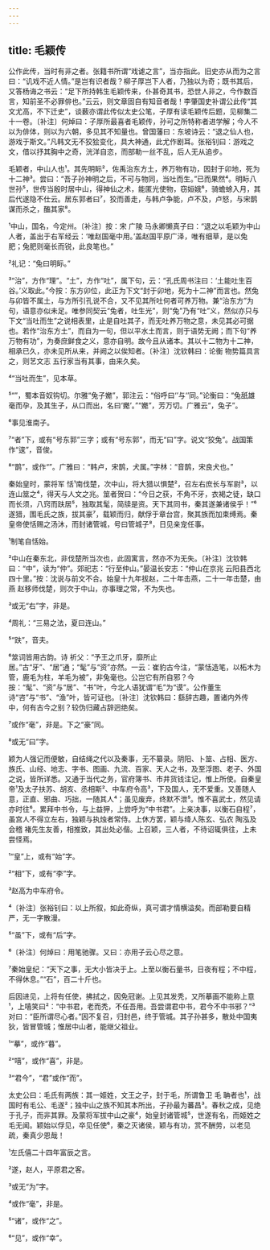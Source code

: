 ```yaml
---
---
---
```

title: 毛颖传
---







公作此传，当时有非之者。张籍书所谓“戏谑之言”，当亦指此。旧史亦从而为之言曰：“讥戏不近人情。”是岂有识者哉？柳子厚岂下人者，乃独以为奇；既书其后，又答杨诲之书云：“足下所持韩生毛颖传来，仆甚奇其书，恐世人非之，今作数百言，知前圣不必罪俳也。”云云，则文章固自有知音者哉！李肇国史补谓公此传“其文尤高，不下迁史”，谈薮亦谓此传似太史公笔，子厚有读毛颖传后题，见柳集二十一卷。〔补注〕何焯曰：子厚所最喜者毛颖传，孙可之所特称者进学解；今人不以为俳体，则以为六朝，多见其不知量也。曾国藩曰：东坡诗云：“退之仙人也，游戏于斯文。”凡韩文无不狡狯变化，具大神通，此尤作剧耳。张裕钊曰：游戏之文，借以抒其胸中之奇，洸洋自恣，而部勒一丝不乱，后人无从追步。

毛颖者，中山人也¹。其先明眎²，佐禹治东方土，养万物有功，因封于卯地，死为十二神³。尝曰：“吾子孙神明之后，不可与物同，当吐而生。”已而果然⁴。明眎八世孙⁵，世传当殷时居中山，得神仙之术，能匿光使物，窃姮娥⁶，骑蟾蜍入月，其后代遂隐不仕云。居东郭者曰⁷，狡而善走，与韩卢争能，卢不及，卢怒，与宋鹊谋而杀之，醢其家⁸。

¹中山，国名，今定州。〔补注〕按：宋 广陵 马永卿懒真子曰：“退之以毛颖为中山人者，盖出于右军经云：‘唯赵国毫中用。’盖赵国平原广泽，唯有细草，是以兔肥；兔肥则毫长而锐，此良笔也。”

²礼记：“兔曰明眎。”

³“治”，方作“理”。“土”，方作“吐”，属下句，云：“孔氏周书注曰：‘土能吐生百谷。’义取此。”今按：东方卯位，此正为下文“封于卯地，死为十二神”而言也。然兔与卯皆不属土，与方所引孔说不合，又不见其所吐何者可养万物。兼“治东方”为句，语意亦似未足。唯参同契云“兔者，吐生光”，则“兔”乃有“吐”义，然似亦只与下文“当吐而生”之说相表里，止是自吐其子，而无吐养万物之意，未见其必可据也。若作“治东方土”，而自为一句，但以平水土而言，则于语势无阙；而下句“养万物有功”，为奏庶鲜食之义，意亦自明。故今且从诸本。其以十二物为十二神，相承已久，亦未见所从来，并阙之以俟知者。〔补注〕沈钦韩曰：论衡 物势篇具言之，则艺文志 五行家当有其事，由来久矣。

⁴“当吐而生”，见本草。

⁵“”，蜀本音奴钩切。尔雅“兔子嬔”，郭注云：“俗呼曰‘’与‘’同。”论衡曰：“兔舐雄毫而孕，及其生子，从口而出，名曰‘嬔’。”“嬔”，芳万切。广雅云“，兔子”。

⁶事见淮南子。

⁷“者”下，或有“号东郭”三字；或有“号东郭”，而无“曰”字。说文“狡兔”。战国策作“逡”，音俊。

⁸“鹊”，或作“”。广雅曰：“韩卢，宋鹊，犬属。”字林：“音鹊，宋良犬也。”

秦始皇时，蒙将军 恬¹南伐楚，次中山，将大猎以惧楚²，召左右庶长与军尉³，以连山筮之⁴，得天与人文之兆。筮者贺曰：“今日之获，不角不牙，衣褐之徒，缺口而长须，八窍而趺居⁵，独取其髦，简牍是资。天下其同书，秦其遂兼诸侯乎！”⁶遂猎，围毛氏之族，拔其豪⁷，载颖而归，献俘于章台宫，聚其族而加束缚焉。秦皇帝使恬赐之汤沐，而封诸管城，号曰管城子⁸，日见亲宠任事。

¹制笔自恬始。

²中山在秦东北，非伐楚所当次也，此固寓言，然亦不为无失。〔补注〕沈钦韩曰：“中”，读为“仲”。郊祀志：“行至仲山。”晏温长安志：“仲山在京兆 云阳县西北四十里。”按：沈说与前文不合。始皇十九年拔赵，二十年击燕，二十一年击楚，由燕 赵移师伐楚，则次于中山，亦事理之常，不为失也。

³或无“右”字，非是。

⁴周礼：“三易之法，夏曰连山。”

⁵“趺”，音夫。

⁶筮词皆用古韵。诗 祈父：“予王之爪牙，靡所止居。”古“牙”、“居”通；“髦”与“资”亦然。一云：崔豹古今注，“蒙恬造笔，以柘木为管，鹿毛为柱，羊毛为被”，非兔毫也。公岂它有所自邪？今按：“髦”、“资”与“居”、“书”叶，今北人语犹谓“毛”为“谟”。公作董生诗“咨”与“书”、“渔”叶，皆可证也。〔补注〕沈钦韩曰：繇辞古趣，置诸内外传中，何有古今之别？较伪归藏占辞迥绝矣。

⁷或作“毫”，非是。下之“豪”同。

⁸或无“曰”字。

颖为人强记而便敏，自结绳之代以及秦事，无不纂录。阴阳、卜筮、占相、医方、族氏、山经、地志、字书、图画、九流、百家、天人之书，及至浮图、老子、外国之说，皆所详悉。又通于当代之务，官府簿书、市井货钱注记，惟上所使。自秦皇帝¹及太子扶苏、胡亥、丞相斯²、中车府令高³，下及国人，无不爱重。又善随人意，正直、邪曲、巧拙，一随其人⁴；虽见废弃，终默不泄⁵。惟不喜武士，然见请亦时往⁶。累拜中书令，与上益狎，上尝呼为“中书君”。上亲决事，以衡石自程⁷，虽宫人不得立左右，独颖与执烛者常侍。上休方罢，颖与绛人陈玄、弘农 陶泓及会稽 褚先生友善，相推致，其出处必偕。上召颖，三人者，不待诏辄俱往，上未尝怪焉。

¹“皇”上，或有“始”字。

²“相”下，或有“李”字。

³赵高为中车府令。

⁴〔补注〕张裕钊曰：以上所叙，如此奇纵，真可谓才情横溢矣。而部勒要自精严，无一字散漫。

⁵“虽”下，或有“后”字。

⁶〔补注〕何焯曰：用笔驰骤。又曰：亦用子云心尽之意。

⁷秦始皇纪：“天下之事，无大小皆决于上。上至以衡石量书，日夜有程；不中程，不得休息。”“石”，百二十斤也。

后因进见，上将有任使，拂拭之，因免冠谢。上见其发秃，又所摹画不能称上意¹，上嘻笑曰²：“中书君，老而秃，不任吾用。吾尝谓君中书，君今不中书邪？”³对曰：“臣所谓尽心者。”因不复召，归封邑，终于管城。其子孙甚多，散处中国夷狄，皆冒管城；惟居中山者，能继父祖业。

¹“摹”，或作“暮”。

²“嘻”，或作“喜”，非是。

³“君今”，“君”或作“而”。

太史公曰：毛氏有两族：其一姬姓，文王之子，封于毛，所谓鲁卫 毛 聃者也¹，战国时有毛公、毛遂²；独中山之族不知其本所出，子孙最为蕃昌³。春秋之成，见绝于孔子，而非其罪。及蒙将军拔中山之豪⁴，始皇封诸管城⁵，世遂有名，而姬姓之毛无闻。颖始以俘见，卒见任使⁶，秦之灭诸侯，颖与有功，赏不酬劳，以老见疏，秦真少恩哉！

¹左氏僖二十四年富辰之言。

²遂，赵人，平原君之客。

³或无“为”字。

⁴或作“毫”，非是。

⁵“诸”，或作“之”。

⁶“见”，或作“幸”。